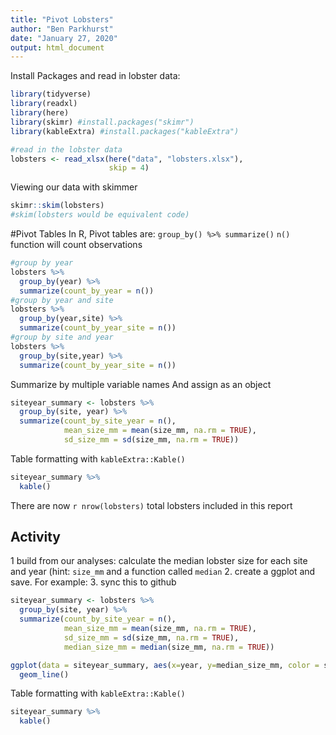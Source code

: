 ```yaml
---
title: "Pivot Lobsters"
author: "Ben Parkhurst"
date: "January 27, 2020"
output: html_document
---
```



Install Packages and read in lobster data:
```r
library(tidyverse)
library(readxl)
library(here)
library(skimr) #install.packages("skimr")
library(kableExtra) #install.packages("kableExtra")

#read in the lobster data
lobsters <- read_xlsx(here("data", "lobsters.xlsx"),
                      skip = 4)

```
Viewing our data with skimmer
```r
skimr::skim(lobsters)
#skim(lobsters would be equivalent code)

```
#Pivot Tables
In R, Pivot tables are: `group_by() %>% summarize()`
`n()` function will count observations

```r
#group by year
lobsters %>% 
  group_by(year) %>% 
  summarize(count_by_year = n())
#group by year and site
lobsters %>% 
  group_by(year,site) %>% 
  summarize(count_by_year_site = n())
#group by site and year
lobsters %>% 
  group_by(site,year) %>% 
  summarize(count_by_year_site = n())
```
Summarize by multiple variable names
And assign as an object
```r
siteyear_summary <- lobsters %>% 
  group_by(site, year) %>% 
  summarize(count_by_site_year = n(),
            mean_size_mm = mean(size_mm, na.rm = TRUE),
            sd_size_mm = sd(size_mm, na.rm = TRUE))
```
Table formatting with `kableExtra::Kable()`
```r
siteyear_summary %>% 
  kable()
```

There are now `r nrow(lobsters)` total lobsters included in this report

## Activity
1 build from our analyses: calculate the median lobster size for each site and year (hint: `size_mm` and a function called `median`
2. create a ggplot and save. For example:
3. sync this to github

```r
siteyear_summary <- lobsters %>% 
  group_by(site, year) %>% 
  summarize(count_by_site_year = n(),
            mean_size_mm = mean(size_mm, na.rm = TRUE),
            sd_size_mm = sd(size_mm, na.rm = TRUE),
            median_size_mm = median(size_mm, na.rm = TRUE))

ggplot(data = siteyear_summary, aes(x=year, y=median_size_mm, color = site)) + 
  geom_line()

```
Table formatting with `kableExtra::Kable()`
```r
siteyear_summary %>% 
  kable()
```

